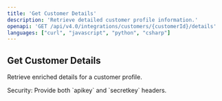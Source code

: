 ```yaml
---
title: 'Get Customer Details'
description: 'Retrieve detailed customer profile information.'
openapi: 'GET /api/v4.0/integrations/customers/{customerId}/details'
languages: ["curl", "javascript", "python", "csharp"]
---
```

## Get Customer Details

Retrieve enriched details for a customer profile.

<Info>
Security: Provide both `apikey` and `secretkey` headers.
</Info>


